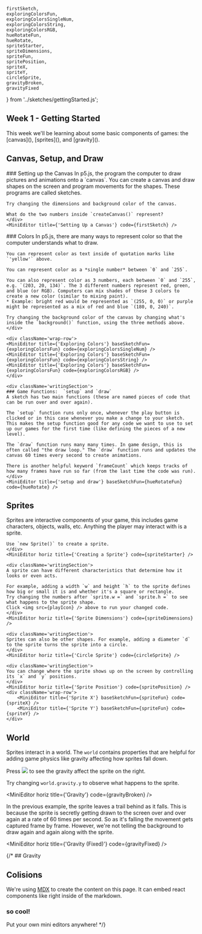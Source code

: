     firstSketch, 
    exploringColorsFun,
    exploringColorsSingleNum, 
    exploringColorsString,
    exploringColorsRGB,
    hueRotateFun,  
    hueRotate,
    spriteStarter, 
    spriteDimensions,
    spriteFun,
    spritePosition,
    spriteX,
    spriteY, 
    circleSprite, 
    gravityBroken, 
    gravityFixed
} from '../sketches/gettingStarted.js';

## Week 1 - Getting Started

<span className='text-center'>
This week we'll be learning about some basic components of games: the [canvas](), [sprites](), and [gravity]().
</span>

## Canvas, Setup, and Draw
<div className='wrap-row two-col'>
    <div className='writingSection'>
    ### Setting up the Canvas
    In p5.js, the program the computer to draw pictures and animations onto a `canvas`. You can create a canvas and draw shapes on the screen and program movements for the shapes.
    These programs are called sketches.

    Try changing the dimensions and background color of the canvas. 
    
    What do the two numbers inside `createCanvas()` represent?
    </div>
    <MiniEditor title={'Setting Up a Canvas'} code={firstSketch} />
</div>
<div className='wrap-row'>
    <div className='writingSection'>
    ### Colors
    In p5.js, there are many ways to represent color so that the computer understands what to draw.

    You can represent color as text inside of quotation marks like `'yellow'` above.

    You can represent color as a *single number* between `0` and `255`.

    You can also represent color as 3 numbers, each between `0` and `255`, e.g. `(203, 20, 134)`. The 3 different numbers represent red, green, and blue (or RGB). Computers can mix shades of these 3 colors to create a new color (similar to mixing paint).
    * Example: bright red would be represented as `(255, 0, 0)` or purple might be represented as a mix of red and blue `(180, 0, 240)`.

    Try changing the background color of the canvas by changing what's inside the `background()` function, using the three methods above.
    </div>

    <div className='wrap-row'>
    <MiniEditor title={'Exploring Colors'} baseSketchFun={exploringColorsFun} code={exploringColorsSingleNum} />
    <MiniEditor title={'Exploring Colors'} baseSketchFun={exploringColorsFun} code={exploringColorsString} />
    <MiniEditor title={'Exploring Colors'} baseSketchFun={exploringColorsFun} code={exploringColorsRGB} />
    </div>
</div>

<div className='wrap-row two-col'>

    <div className='writingSection'>
    ### Game Functions:  `setup` and `draw`
    A sketch has two main functions (these are named pieces of code that can be run over and over again).

    The `setup` function runs only once, whenever the play button is clicked or in this case whenever you make a change to your sketch.
    This makes the setup function good for any code we want to use to set up our games for the first time (like defining the pieces of a new level).

    The `draw` function runs many many times. In game design, this is often called "the draw loop." The `draw` function runs and updates the canvas 60 times every second to create animations.

    There is another helpful keyword `frameCount` which keeps tracks of how many frames have run so far (from the last time the code was run).
    </div>
    <MiniEditor title={'setup and draw'} baseSketchFun={hueRotateFun} code={hueRotate} />
</div>

## Sprites
<div className='wrap-row half-row'>
    <div className='writingSection'>
    Sprites are interactive components of your game, this includes game characters, objects, walls, etc.
    Anything the player may interact with is a sprite.

    Use `new Sprite()` to create a sprite.
    </div>
    <MiniEditor horiz title={'Creating a Sprite'} code={spriteStarter} />

    <div className='writingSection'>
    A sprite can have different characteristics that determine how it looks or even acts.

    For example, adding a width `w` and height `h` to the sprite defines how big or small it is and whether it's a square or rectangle.
    Try changing the numbers after `sprite.w =` and `sprite.h =` to see what happens to the sprite shape.
    Click <img src={playIcon} /> above to run your changed code.
    </div>
    <MiniEditor horiz title={'Sprite Dimensions'} code={spriteDimensions} />

    <div className='writingSection'>
    Sprites can also be other shapes. For example, adding a diameter `d` to the sprite turns the sprite into a circle.
    </div>
    <MiniEditor horiz title={'Circle Sprite'} code={circleSprite} />

    <div className='writingSection'>
    You can change where the sprite shows up on the screen by controlling its `x` and `y` positions.
    </div>
    <MiniEditor horiz title={'Sprite Position'} code={spritePosition} />
    <div className='wrap-row'>
        <MiniEditor title={'Sprite X'} baseSketchFun={spriteFun} code={spriteX} />
        <MiniEditor title={'Sprite Y'} baseSketchFun={spriteFun} code={spriteY} />
    </div>
</div>

## World
<div className='wrap-row'>
<div className='writingSection'>

Sprites interact in a world. The `world` contains properties that are helpful for adding game physics like gravity affecting how sprites fall down.

Press <img src={playIcon} /> to see the gravity affect the sprite on the right.

Try changing `world.gravity.y` to observe what happens to the sprite.
</div>

<MiniEditor horiz title={'Gravity'} code={gravityBroken} />

<div className='writingSection'>
In the previous example, the sprite leaves a trail behind as it falls. This is because the sprite is secretly getting drawn to the screen over and over again at a rate of 60 times per second. So as it's falling the movement gets captured frame by frame. However, we're not telling the background to draw again and again along with the sprite.
</div>

<MiniEditor horiz title={'Gravity (Fixed)'} code={gravityFixed} />
</div>

{/* ## Gravity



## Colisions

We're using [MDX](https://mdxjs.com) to create the content on this page. It can embed react components like 
right inside of the markdown.

### so cool!

Put your own mini editors anywhere!
<MiniEditor code={mouseCircles}/> */}